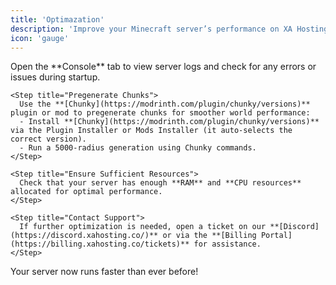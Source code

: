 ```yaml
---
title: 'Optimazation'
description: 'Improve your Minecraft server’s performance on XA Hosting with tips on resource allocation, configuration tweaks, and plugin management to ensure smooth gameplay.'
icon: 'gauge'
---
```


<Steps>
    <Step title="Monitor with the Console">
      Open the **Console** tab to view server logs and check for any errors or issues during startup.
    </Step>
    
    <Step title="Pregenerate Chunks">
      Use the **[Chunky](https://modrinth.com/plugin/chunky/versions)** plugin or mod to pregenerate chunks for smoother world performance:  
      - Install **[Chunky](https://modrinth.com/plugin/chunky/versions)** via the Plugin Installer or Mods Installer (it auto-selects the correct version).  
      - Run a 5000-radius generation using Chunky commands.
    </Step>
    
    <Step title="Ensure Sufficient Resources">
      Check that your server has enough **RAM** and **CPU resources** allocated for optimal performance.
    </Step>
    
    <Step title="Contact Support">
      If further optimization is needed, open a ticket on our **[Discord](https://discord.xahosting.co/)** or via the **[Billing Portal](https://billing.xahosting.co/tickets)** for assistance.
    </Step>
</Steps>


<Check>Your server now runs faster than ever before!</Check>
